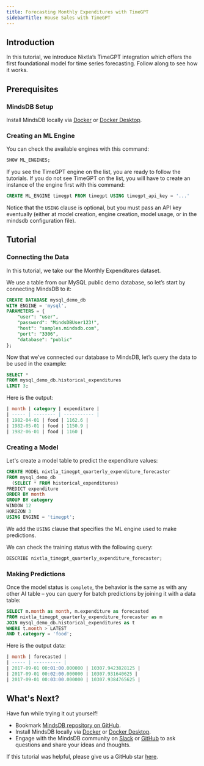 ```yaml
---
title: Forecasting Monthly Expenditures with TimeGPT
sidebarTitle: House Sales with TimeGPT
---
```


## Introduction

In this tutorial, we introduce Nixtla’s TimeGPT integration which offers the first foundational model for time series forecasting. Follow along to see how it works.

## Prerequisites

### MindsDB Setup

Install MindsDB locally via [Docker](/setup/self-hosted/docker) or [Docker Desktop](/setup/self-hosted/docker-desktop).

### Creating an ML Engine

You can check the available engines with this command:

```sql
SHOW ML_ENGINES;
```

If you see the TimeGPT engine on the list, you are ready to follow the tutorials. If you do not see TimeGPT on the list, you will have to create an instance of the engine first with this command:

```sql
CREATE ML_ENGINE timegpt FROM timegpt USING timegpt_api_key = '...'
```

Notice that the `USING` clause is optional, but you must pass an API key eventually (either at model creation, engine creation, model usage, or in the mindsdb configuration file).

## Tutorial

### Connecting the Data

In this tutorial, we take our the Monthly Expenditures dataset.

We use a table from our MySQL public demo database, so let’s start by connecting MindsDB to it:

```sql
CREATE DATABASE mysql_demo_db
WITH ENGINE = 'mysql',
PARAMETERS = {
    "user": "user",
    "password": "MindsDBUser123!",
    "host": "samples.mindsdb.com",
    "port": "3306",
    "database": "public"
};
```

Now that we’ve connected our database to MindsDB, let’s query the data to be used in the example:

```sql
SELECT *
FROM mysql_demo_db.historical_expenditures
LIMIT 3;
```

Here is the output:

```sql
| month | category | expenditure |
| ----- | -------- | ----------- |
| 1982-04-01 | food | 1162.6 |
| 1982-05-01 | food | 1150.9 |
| 1982-06-01 | food | 1160 |
```

### Creating a Model

Let's create a model table to predict the expenditure values:

```sql
CREATE MODEL nixtla_timegpt_quarterly_expenditure_forecaster
FROM mysql_demo_db
  (SELECT * FROM historical_expenditures)
PREDICT expenditure
ORDER BY month
GROUP BY category
WINDOW 12
HORIZON 3
USING ENGINE = 'timegpt';
```

We add the `USING` clause that specifies the ML engine used to make predictions.

We can check the training status with the following query:

```sql
DESCRIBE nixtla_timegpt_quarterly_expenditure_forecaster;
```

### Making Predictions

Once the model status is `complete`, the behavior is the same as with any other AI table – you can query for batch predictions by joining it with a data table:

```sql
SELECT m.month as month, m.expenditure as forecasted
FROM nixtla_timegpt_quarterly_expenditure_forecaster as m
JOIN mysql_demo_db.historical_expenditures as t
WHERE t.month > LATEST
AND t.category = 'food';
```

Here is the output data:

```sql
| month | forecasted |
| ----- | ---------- |
| 2017-09-01 00:01:00.000000 | 10307.9423828125 |
| 2017-09-01 00:02:00.000000 | 10307.931640625 |
| 2017-09-01 00:03:00.000000 | 10307.9384765625 |
```

## What's Next?

Have fun while trying it out yourself!

- Bookmark [MindsDB repository on GitHub](https://github.com/mindsdb/mindsdb).
- Install MindsDB locally via [Docker](/setup/self-hosted/docker) or [Docker Desktop](/setup/self-hosted/docker-desktop).
- Engage with the MindsDB community on
  [Slack](https://mindsdb.com/joincommunity) or
  [GitHub](https://github.com/mindsdb/mindsdb/discussions) to ask questions and
  share your ideas and thoughts.

If this tutorial was helpful, please give us a GitHub star
[here](https://github.com/mindsdb/mindsdb).
